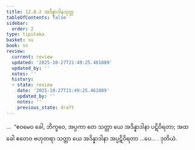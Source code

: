 ```yaml
---
title: 12.8.2 အဒိန္နာဒါနသုတ္တ
tableOfContents: false
sidebar:
  order: 2
type: tipitaka
basket: su
book: sn
review:
  current: review
  updated: '2025-10-27T21:49:25.461889'
  updated_by: ''
  notes: ''
  history:
  - state: review
    date: '2025-10-27T21:49:25.461889'
    updated_by: ''
    notes: ''
    previous_state: draft
---
```



<ReviewStatus review={frontmatter.review} showDetails={true} />

<HypothesisAnnotation frontmatter={frontmatter} />

<DynamicBreadcrumb />

<Division number="1142" book="sn" e="ch" v="18" p="450">

<Paragraph number="2461" book="sn">
…  “ဧဝမေဝ ခေါ, ဘိက္ခဝေ, အပ္ပကာ တေ သတ္တာ ယေ အဒိန္နာဒါနာ ပဋိဝိရတာ; အထ ခေါ ဧတေဝ ဗဟုတရာ သတ္တာ ယေ အဒိန္နာဒါနာ အပ္ပဋိဝိရတာ …ပေ… .

</Paragraph>
</Division>

<Paragraph number="2462" type="center" book="sn">
ဒုတိယံ.
</Paragraph>
